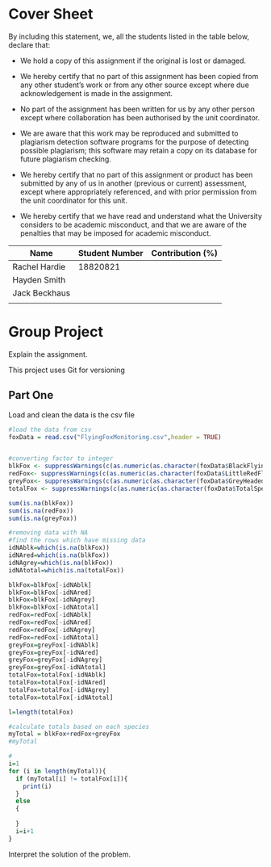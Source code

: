 Cover Sheet
========================================================


By including this statement, we, all the students listed in the table
below, declare that:

- We hold a copy of this assignment if the original is lost or damaged.

- We hereby certify that no part of this assignment has been copied from
  any other student's work or from any other source except where due
  acknowledgement is made in the assignment.

- No part of the assignment has been written for us by any other person
  except where collaboration has been authorised by the unit coordinator.

- We are aware that this work may be reproduced and submitted to plagiarism
  detection software programs for the purpose of detecting possible
  plagiarism; this software may retain a copy on its database for future
  plagiarism checking.

- We hereby certify that no part of this assignment or product has been
  submitted by any of us in another (previous or current) assessment, except
  where appropriately referenced, and with prior permission from the unit
  coordinator for this unit.

- We hereby certify that we have read and understand what the University
  considers to be academic misconduct, and that we are aware of the
  penalties that may be imposed for academic misconduct.

Name               | Student Number | Contribution (%)
-------------------|----------------|-----------------
Rachel Hardie      |  18820821      |
Hayden Smith       |                |
Jack Beckhaus      |                |
                   |                |

<div style="page-break-before:always;"></div>


Group Project
========================================================

Explain the assignment.



This project uses Git for versioning


Part One
--------------------------------------------------------

Load and clean the data is the csv file


```r
#load the data from csv
foxData = read.csv("FlyingFoxMonitoring.csv",header = TRUE)


#converting factor to integer
blkFox <- suppressWarnings(c(as.numeric(as.character(foxData$BlackFlyingFox.Count))))
redFox<- suppressWarnings(c(as.numeric(as.character(foxData$LittleRedFlyingFox.Count))))
greyFox<- suppressWarnings(c(as.numeric(as.character(foxData$GreyHeadedFlyingFox.Count))))
totalFox <- suppressWarnings(c(as.numeric(as.character(foxData$TotalSpecies.Count))))

sum(is.na(blkFox))
sum(is.na(redFox))
sum(is.na(greyFox))

#removing data with NA
#find the rows which have missing data
idNAblk=which(is.na(blkFox))
idNAred=which(is.na(blkFox))
idNAgrey=which(is.na(blkFox))
idNAtotal=which(is.na(totalFox))

blkFox=blkFox[-idNAblk]
blkFox=blkFox[-idNAred]
blkFox=blkFox[-idNAgrey]
blkFox=blkFox[-idNAtotal]
redFox=redFox[-idNAblk]
redFox=redFox[-idNAred]
redFox=redFox[-idNAgrey]
redFox=redFox[-idNAtotal]
greyFox=greyFox[-idNAblk]
greyFox=greyFox[-idNAred]
greyFox=greyFox[-idNAgrey]
greyFox=greyFox[-idNAtotal]
totalFox=totalFox[-idNAblk]
totalFox=totalFox[-idNAred]
totalFox=totalFox[-idNAgrey]
totalFox=totalFox[-idNAtotal]

l=length(totalFox)

#calculate totals based on each species
myTotal = blkFox+redFox+greyFox
#myTotal

#
i=1
for (i in length(myTotal)){
  if (myTotal[i] != totalFox[i]){
    print(i)
  }
  else
  {
    
  }
  i=i+1
}

```

Interpret the solution of the problem.

